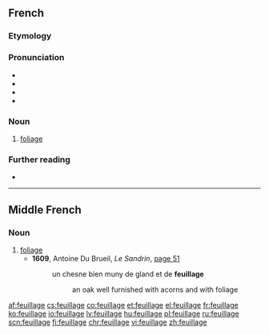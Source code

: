 ==French==

===Etymology===
{{suffix|feuille|age|lang=fr}}

===Pronunciation===
* {{IPA|/fœ.jaʒ/|lang=fr}}
* {{audio|Fr-feuillage.ogg|Audio (France, Paris)|lang=fr}}
* {{homophones|feuillages|lang=fr}}
* {{rhymes|ɑʒ|lang=fr}}

===Noun===
{{fr-noun|m}}

# [[foliage]]

===Further reading===
* {{R:TLFi}}

----

==Middle French==

===Noun===
{{frm-noun|m}}

# [[foliage]]
#* '''1609''', Antoine Du Brueil, ''Le Sandrin'', [http://books.google.fr/books?id=DucwAQAAMAAJ&pg=PA51&dq=feuillage&hl=fr&sa=X&ei=ImuoUrOtOM2u7AaQsIHgBA&ved=0CD4Q6AEwAg#v=onepage&q=feuillage&f=false page 51]
#*: un chesne bien muny de gland et de '''feuillage'''
#*:: an oak well furnished<!--figuratively--> with acorns and with foliage

[[af:feuillage]]
[[cs:feuillage]]
[[co:feuillage]]
[[et:feuillage]]
[[el:feuillage]]
[[fr:feuillage]]
[[ko:feuillage]]
[[io:feuillage]]
[[lv:feuillage]]
[[hu:feuillage]]
[[pl:feuillage]]
[[ru:feuillage]]
[[scn:feuillage]]
[[fi:feuillage]]
[[chr:feuillage]]
[[vi:feuillage]]
[[zh:feuillage]]